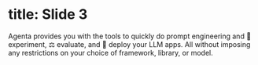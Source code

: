 
# title: Slide 3


Agenta provides you with the tools to quickly do prompt engineering and 🧪 experiment, ⚖️ evaluate, and 🚀 deploy your LLM apps. All without imposing any restrictions on your choice of framework, library, or model.

